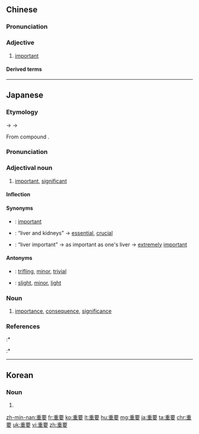 ==Chinese==
{{zh-forms}}

===Pronunciation===
{{zh-pron
|m=zhòngyào
|c=zung6 jiu3
|c-t=zuung5 yau1
|h=pfs=chhung-yeu
|mn=qz:tiǒng-iàu/tw,xm,zz:tiōng-iàu
|w=3zon iau
|ma=y
|cat=a
}}

===Adjective===
{{zh-adj}}

# [[important]]
#: {{zh-x|重要 的 話 要 說 三 遍。|'''Important''' things should be said three times.}}

====Derived terms====
{{zh-der|重要性|重要分子}}

{{zh-cat|Beginning}}

----

==Japanese==
{{ja-kanjitab|yomi=on|じゅう|よう}}

===Etymology===
{{IPAchar|/djuːeu/}} → {{IPAchar|/d͡ʑuːeu/}} → {{IPAchar|/d͡ʑuːjoː/}}

From {{etyl|ltc|ja|sort=じゅうよう}} compound {{m|zh|重要|tr=drjowng<sup>X</sup> ʔjiew<sup>H</sup>|lit=heavy + important}}.

===Pronunciation===
{{ja-pron|yomi=goon|じゅうよう|acc=0|acc_ref=DJR}}

===Adjectival noun===
{{ja-adj|infl=na|じゅうよう|hhira=ぢゅうえう}}

# [[important]], [[significant]]
#: {{ja-usex|あのテストは'''重要'''だ。|^あの テスト は '''じゅうよう''' だ。|That test is '''important'''.}}

====Inflection====
{{ja-na|じゅうよう}}

====Synonyms====
* {{ja-r|大切|たいせつ}}: [[important]]
* {{ja-r|肝腎|かんじん}}: “liver and kidneys” → [[essential]], [[crucial]]
* {{ja-r|肝要|かんよう}}: “liver important” → as important as one's liver → [[extremely]] [[important]]

====Antonyms====
* {{ja-r|些細|ささい}}: [[trifling]], [[minor]], [[trivial]]
* {{ja-r|軽微|けいび}}: [[slight]], [[minor]], [[light]]

===Noun===
{{ja-noun|じゅうよう}}

# [[importance]], [[consequence]], [[significance]]

===References===
<references/>
:* {{R:Kokugo Dai Jiten}}
:* {{R:Shogakukan}}

----

==Korean==
{{ko-hanjatab}}

===Noun===
{{ko-noun|hangeul=중요}}

# {{hanja form of|중요|importance}}

[[zh-min-nan:重要]]
[[fr:重要]]
[[ko:重要]]
[[lt:重要]]
[[hu:重要]]
[[mg:重要]]
[[ja:重要]]
[[ta:重要]]
[[chr:重要]]
[[uk:重要]]
[[vi:重要]]
[[zh:重要]]